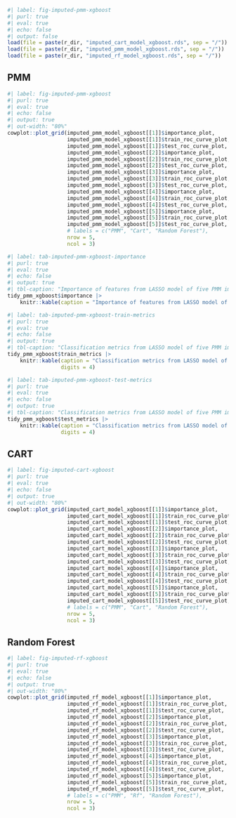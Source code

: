 ``` r
#| label: fig-imputed-pmm-xgboost
#| purl: true
#| eval: true
#| echo: false
#| output: false
load(file = paste(r_dir, "imputed_cart_model_xgboost.rds", sep = "/"))
load(file = paste(r_dir, "imputed_pmm_model_xgboost.rds", sep = "/"))
load(file = paste(r_dir, "imputed_rf_model_xgboost.rds", sep = "/"))

```


::: {.panel-tabset}

## PMM

``` .r
#| label: fig-imputed-pmm-xgboost
#| purl: true
#| eval: true
#| echo: false
#| output: true
#| out-width: "80%"
cowplot::plot_grid(imputed_pmm_model_xgboost[[1]]$importance_plot,
                   imputed_pmm_model_xgboost[[1]]$train_roc_curve_plot,
                   imputed_pmm_model_xgboost[[1]]$test_roc_curve_plot,
                   imputed_pmm_model_xgboost[[2]]$importance_plot,
                   imputed_pmm_model_xgboost[[2]]$train_roc_curve_plot,
                   imputed_pmm_model_xgboost[[2]]$test_roc_curve_plot,
                   imputed_pmm_model_xgboost[[3]]$importance_plot,
                   imputed_pmm_model_xgboost[[3]]$train_roc_curve_plot,
                   imputed_pmm_model_xgboost[[3]]$test_roc_curve_plot,
                   imputed_pmm_model_xgboost[[4]]$importance_plot,
                   imputed_pmm_model_xgboost[[4]]$train_roc_curve_plot,
                   imputed_pmm_model_xgboost[[4]]$test_roc_curve_plot,
                   imputed_pmm_model_xgboost[[5]]$importance_plot,
                   imputed_pmm_model_xgboost[[5]]$train_roc_curve_plot,
                   imputed_pmm_model_xgboost[[5]]$test_roc_curve_plot,
                   # labels = c("PMM", "Cart", "Random Forest"),
                   nrow = 5,
                   ncol = 3)

```

``` .r
#| label: tab-imputed-pmm-xgboost-importance
#| purl: true
#| eval: true
#| echo: false
#| output: true
#| tbl-caption: "Importance of features from LASSO model of five PMM imputed datasets."
tidy_pmm_xgboost$importance |>
    knitr::kable(caption = "Importance of features from LASSO model of five PMM imputed datasets.")

```

``` .r
#| label: tab-imputed-pmm-xgboost-train-metrics
#| purl: true
#| eval: true
#| echo: false
#| output: true
#| tbl-caption: "Classification metrics from LASSO model of five PMM imputed datasets (Training Data)."
tidy_pmm_xgboost$train_metrics |>
    knitr::kable(caption = "Classification metrics from LASSO model of five PMM imputed datasets (Training Data).",
                 digits = 4)

```

``` .r
#| label: tab-imputed-pmm-xgboost-test-metrics
#| purl: true
#| eval: true
#| echo: false
#| output: true
#| tbl-caption: "Classification metrics from LASSO model of five PMM imputed datasets (Testing Data)."
tidy_pmm_xgboost$test_metrics |>
    knitr::kable(caption = "Classification metrics from LASSO model of five PMM imputed datasets (Testing Data).",
                 digits = 4)

```

## CART

``` .r
#| label: fig-imputed-cart-xgboost
#| purl: true
#| eval: true
#| echo: false
#| output: true
#| out-width: "80%"
cowplot::plot_grid(imputed_cart_model_xgboost[[1]]$importance_plot,
                   imputed_cart_model_xgboost[[1]]$train_roc_curve_plot,
                   imputed_cart_model_xgboost[[1]]$test_roc_curve_plot,
                   imputed_cart_model_xgboost[[2]]$importance_plot,
                   imputed_cart_model_xgboost[[2]]$train_roc_curve_plot,
                   imputed_cart_model_xgboost[[2]]$test_roc_curve_plot,
                   imputed_cart_model_xgboost[[3]]$importance_plot,
                   imputed_cart_model_xgboost[[3]]$train_roc_curve_plot,
                   imputed_cart_model_xgboost[[3]]$test_roc_curve_plot,
                   imputed_cart_model_xgboost[[4]]$importance_plot,
                   imputed_cart_model_xgboost[[4]]$train_roc_curve_plot,
                   imputed_cart_model_xgboost[[4]]$test_roc_curve_plot,
                   imputed_cart_model_xgboost[[5]]$importance_plot,
                   imputed_cart_model_xgboost[[5]]$train_roc_curve_plot,
                   imputed_cart_model_xgboost[[5]]$test_roc_curve_plot,
                   # labels = c("PMM", "Cart", "Random Forest"),
                   nrow = 5,
                   ncol = 3)

```

## Random Forest

``` .r
#| label: fig-imputed-rf-xgboost
#| purl: true
#| eval: true
#| echo: false
#| output: true
#| out-width: "80%"
cowplot::plot_grid(imputed_rf_model_xgboost[[1]]$importance_plot,
                   imputed_rf_model_xgboost[[1]]$train_roc_curve_plot,
                   imputed_rf_model_xgboost[[1]]$test_roc_curve_plot,
                   imputed_rf_model_xgboost[[2]]$importance_plot,
                   imputed_rf_model_xgboost[[2]]$train_roc_curve_plot,
                   imputed_rf_model_xgboost[[2]]$test_roc_curve_plot,
                   imputed_rf_model_xgboost[[3]]$importance_plot,
                   imputed_rf_model_xgboost[[3]]$train_roc_curve_plot,
                   imputed_rf_model_xgboost[[3]]$test_roc_curve_plot,
                   imputed_rf_model_xgboost[[4]]$importance_plot,
                   imputed_rf_model_xgboost[[4]]$train_roc_curve_plot,
                   imputed_rf_model_xgboost[[4]]$test_roc_curve_plot,
                   imputed_rf_model_xgboost[[5]]$importance_plot,
                   imputed_rf_model_xgboost[[5]]$train_roc_curve_plot,
                   imputed_rf_model_xgboost[[5]]$test_roc_curve_plot,
                   # labels = c("PMM", "Rf", "Random Forest"),
                   nrow = 5,
                   ncol = 3)

```

:::

